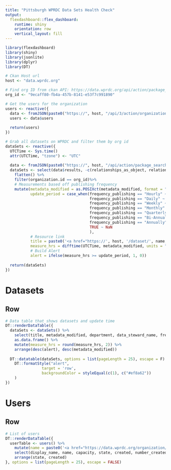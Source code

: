 ```yaml
---
title: "Pittsburgh WPRDC Data Sets Health Check"
output: 
  flexdashboard::flex_dashboard:
    runtime: shiny
    orientation: row
    vertical_layout: fill
---
```


```r
library(flexdashboard)
library(shiny)
library(jsonlite)
library(dplyr)
library(DT)

# Ckan Host url
host <- "data.wprdc.org"

# Find org ID from ckan API: https://data.wprdc.org/api/action/package_search?q=<search-term>
org_id <- "9ecaff80-fb4a-457b-8141-e53f7c991890"

# Get the users for the organization
users <- reactive({
  data <- fromJSON(paste0("https://", host, "/api/3/action/organization_show?id=", org_id))$result
  users <- data$users
  
  return(users)
})

# Grab all datasets on WPRDC and filter them by org id
dataSets <- reactive({
  UTCTime <- Sys.time()
  attr(UTCTime, "tzone") <- "UTC" 
  
  data <- fromJSON(paste0("https://", host, "/api/action/package_search?rows=1000&start=0"))$result
  dataSets <- select(data$results, -c(relationships_as_object, relationships_as_subject, extras, groups)) %>%
    flatten() %>%
    filter(organization.id == org_id)%>%
    # Measurements based off publishing frequency
    mutate(metadata_modified = as.POSIXct(metadata_modified, format = "%Y-%m-%dT%H:%M:%S"),
           update_period = case_when(frequency_publishing == "Hourly" ~ 1,
                                     frequency_publishing == "Daily" ~ 24,
                                     frequency_publishing == "Weekly" ~ 7*24,
                                     frequency_publishing == "Monthly" ~ 30*24,
                                     frequency_publishing == "Quarterly" ~ 4*30*24,
                                     frequency_publishing == "Bi-Annually" ~ 6*30*24,
                                     frequency_publishing == "Annually" ~ 365*24,
                                     TRUE ~ NaN
                                     ),
           # Resource link
           title = paste0('<a href="https://', host, '/dataset/', name, '" target="_blank">', title, '</a>'),
           measure_hrs = difftime(UTCTime, metadata_modified, units = "hours"),
           # Build Alert
           alert = ifelse(measure_hrs >= update_period, 1, 0))
  
  return(dataSets)
})
```

Datasets
===================================== 

Row
-----------------------------------------------------------------------

```r
# Data table that shows datasets and update time
DT::renderDataTable({
  dataSets <- dataSets() %>%
    select(title, metadata_modified, department, data_steward_name, frequency_publishing, measure_hrs, alert) %>%
    as.data.frame() %>%
    mutate(measure_hrs = round(measure_hrs, 2)) %>%
    arrange(desc(alert), desc(metadata_modified))
  
  DT::datatable(dataSets, options = list(pageLength = 25), escape = F) %>%
    DT::formatStyle("alert",
                target = 'row',
                backgroundColor = styleEqual(c(1), c("#ef8a62"))
    )
})
```

Users
===================================== 

Row
-----------------------------------------------------------------------

```r
# List of users
DT::renderDataTable({
  userTable <- users() %>%
    mutate(name = paste0('<a href="https://data.wprdc.org/organization/member_new/', org_id, "?user=", id, '" target="_blank">', name, '</a>')) %>%
    select(display_name, name, capacity, state, created, number_created_packages, number_of_edits) %>%
    arrange(state, created)
}, options = list(pageLength = 25), escape = FALSE)
```